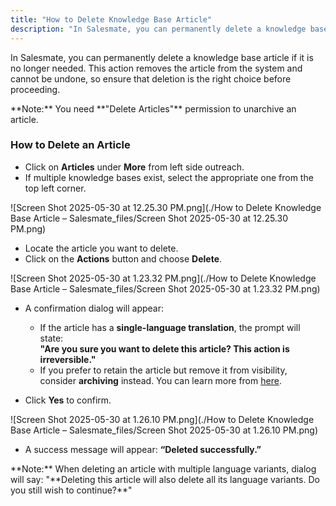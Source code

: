 ```yaml
---
title: "How to Delete Knowledge Base Article"
description: "In Salesmate, you can permanently delete a knowledge base article if it is no longer needed. This action removes the article from the system and canno..."
---
```


In Salesmate, you can permanently delete a knowledge base article if it is no longer needed. This action removes the article from the system and cannot be undone, so ensure that deletion is the right choice before proceeding.

<Note>
**Note:** You need **"Delete Articles"** permission to unarchive an article.
</Note>

### How to Delete an Article

*   Click on **Articles** under **More** from left side outreach.
*   If multiple knowledge bases exist, select the appropriate one from the top left corner.
    

![Screen Shot 2025-05-30 at 12.25.30 PM.png](./How to Delete Knowledge Base Article – Salesmate_files/Screen Shot 2025-05-30 at 12.25.30 PM.png)

*   Locate the article you want to delete.
*   Click on the **Actions** button and choose **Delete**.

![Screen Shot 2025-05-30 at 1.23.32 PM.png](./How to Delete Knowledge Base Article – Salesmate_files/Screen Shot 2025-05-30 at 1.23.32 PM.png)

*   A confirmation dialog will appear:
    *   If the article has a **single-language translation**, the prompt will state:  
        **"Are you sure you want to delete this article? This action is irreversible."**
    *   If you prefer to retain the article but remove it from visibility, consider **archiving** instead. You can learn more from [here](https://support.salesmate.io/hc/en-us/articles/44524718191769).

*   Click **Yes** to confirm.

![Screen Shot 2025-05-30 at 1.26.10 PM.png](./How to Delete Knowledge Base Article – Salesmate_files/Screen Shot 2025-05-30 at 1.26.10 PM.png)

*   A success message will appear: **“Deleted successfully.”**

<Note>
**Note:** When deleting an article with multiple language variants, dialog will say: "**Deleting this article will also delete all its language variants. Do you still wish to continue?**"
</Note>